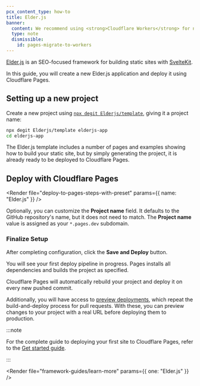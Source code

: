 ```yaml
---
pcx_content_type: how-to
title: Elder.js
banner:
  content: We recommend using <strong>Cloudflare Workers</strong> for new projects. For existing Pages projects, see our <a href="/workers/static-assets/migrate-from-pages/">migration guide</a> and <a href="/workers/static-assets/migrate-from-pages/#compatibility-matrix">compatibility matrix</a>.
  type: note
  dismissible:
    id: pages-migrate-to-workers
---
```



[Elder.js](https://elderguide.com/tech/elderjs/) is an SEO-focused framework for building static sites with [SvelteKit](/pages/framework-guides/deploy-a-svelte-kit-site/).

In this guide, you will create a new Elder.js application and deploy it using Cloudflare Pages.

## Setting up a new project

Create a new project using [`npx degit Elderjs/template`](https://docs.npmjs.com/cli/v6/commands/npm-init), giving it a project name:

```sh
npx degit Elderjs/template elderjs-app
cd elderjs-app
```

The Elder.js template includes a number of pages and examples showing how to build your static site, but by simply generating the project, it is already ready to be deployed to Cloudflare Pages.

<Render file="tutorials-before-you-start" />

<Render file="framework-guides/create-github-repository" />

## Deploy with Cloudflare Pages

<Render
	file="deploy-to-pages-steps-with-preset"
	params={{ name: "Elder.js" }}
/>

<PagesBuildPreset framework="elder-js" />

Optionally, you can customize the **Project name** field. It defaults to the GitHub repository's name, but it does not need to match. The **Project name** value is assigned as your `*.pages.dev` subdomain.

### Finalize Setup

After completing configuration, click the **Save and Deploy** button.

You will see your first deploy pipeline in progress. Pages installs all dependencies and builds the project as specified.

Cloudflare Pages will automatically rebuild your project and deploy it on every new pushed commit.

Additionally, you will have access to [preview deployments](/pages/configuration/preview-deployments/), which repeat the build-and-deploy process for pull requests. With these, you can preview changes to your project with a real URL before deploying them to production.

:::note

For the complete guide to deploying your first site to Cloudflare Pages, refer to the [Get started guide](/pages/get-started/).

:::

<Render file="framework-guides/learn-more" params={{ one: "Elder.js" }} />
